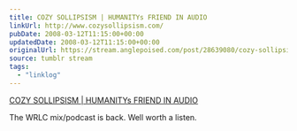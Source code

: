 ```yaml
---
title: COZY SOLLIPSISM | HUMANITYs FRIEND IN AUDIO
linkUrl: http://www.cozysollipsism.com/
pubDate: 2008-03-12T11:15:00+00:00
updatedDate: 2008-03-12T11:15:00+00:00
originalUrl: https://stream.anglepoised.com/post/28639080/cozy-sollipsism-humanitys-friend-in-audio
source: tumblr stream
tags:
  - "linklog"
---
```


[COZY SOLLIPSISM | HUMANITYs FRIEND IN AUDIO][1]

The WRLC mix/podcast is back. Well worth a listen.

[1]: http://www.cozysollipsism.com/
